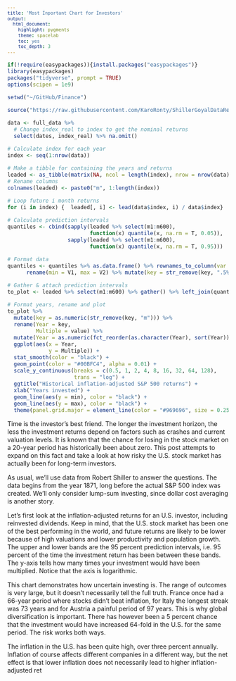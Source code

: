 ```yaml
---
title: 'Most Inportant Chart for Investors'
output:
  html_document:
    highlight: pygments
    theme: spacelab
    toc: yes
    toc_depth: 3
---
```

<style type="text/css">
p{ /* Normal  */
   font-size: 14px;
   line-height: 18px;}
body{ /* Normal  */
   font-size: 14px;}
td {  /* Table  */
   font-size: 12px;}
h1 { /* Header 1 */
 font-size: 26px;
 color: #4294ce;}
h2 { /* Header 2 */
 font-size: 22px;}
h3 { /* Header 3 */
 font-size: 18px;}
code.r{ /* Code block */
  font-size: 12px;}
pre { /* Code block */
  font-size: 12px}
#table-of-contents h2 {
  background-color: #4294ce;}
#table-of-contents{
  background: #688FAD;}
#nav-top span.glyphicon{
  color: #4294ce;}
#postamble{
  background: #4294ce;
  border-top: ;}
</style>

```r
if(!require(easypackages)){install.packages("easypackages")}
library(easypackages)
packages("tidyverse", prompt = TRUE)
options(scipen = 1e9)

setwd("~/GitHub/Finance")
```

```r
source("https://raw.githubusercontent.com/KaroRonty/ShillerGoyalDataRetriever/master/ShillerGoyalDataRetriever.r")
```

```r
data <- full_data %>%
  # Change index_real to index to get the nominal returns
  select(dates, index_real) %>% na.omit()

# Calculate index for each year
index <- seq(1:nrow(data))

# Make a tibble for containing the years and returns
leaded <- as_tibble(matrix(NA, ncol = length(index), nrow = nrow(data)))
# Rename columns
colnames(leaded) <- paste0("m", 1:length(index))

# Loop future i month returns
for (i in index) {  leaded[, i] <- lead(data$index, i) / data$index}

# Calculate prediction intervals
quantiles <- cbind(sapply(leaded %>% select(m1:m600),
                          function(x) quantile(x, na.rm = T, 0.05)),
                   sapply(leaded %>% select(m1:m600),
                          function(x) quantile(x, na.rm = T, 0.95)))

# Format data
quantiles <- quantiles %>% as.data.frame() %>% rownames_to_column(var = "key") %>%
      rename(min = V1, max = V2) %>% mutate(key = str_remove(key, ".5%"))

# Gather & attach prediction intervals
to_plot <- leaded %>% select(m1:m600) %>% gather() %>% left_join(quantiles)

```

```r
# Format years, rename and plot
to_plot %>%
  mutate(key = as.numeric(str_remove(key, "m"))) %>%
  rename(Year = key,
         Multiple = value) %>%
  mutate(Year = as.numeric(fct_reorder(as.character(Year), sort(Year))) / 12) %>%
  ggplot(aes(x = Year,
             y = Multiple)) +
  stat_smooth(color = "black") +
  geom_point(color = "#00BFC4", alpha = 0.01) +
  scale_y_continuous(breaks = c(0.5, 1, 2, 4, 8, 16, 32, 64, 128),
                     trans = "log") +
  ggtitle("Historical inflation-adjusted S&P 500 returns") +
  xlab("Years invested") +
  geom_line(aes(y = min), color = "black") +
  geom_line(aes(y = max), color = "black") +
  theme(panel.grid.major = element_line(color = "#969696", size = 0.25))
```


Time is the investor's best friend. The longer the investment horizon, the less the investment returns depend on factors such as crashes and current valuation levels. It is known that the chance for losing in the stock market on a 20-year period has historically been about zero. This post attempts to expand on this fact and take a look at how risky the U.S. stock market has actually been for long-term investors.

As usual, we'll use data from Robert Shiller to answer the questions. The data begins from the year 1871, long before the actual S&P 500 index was created. We'll only consider lump-sum investing, since dollar cost averaging is another story.

Let's first look at the inflation-adjusted returns for an U.S. investor, including reinvested dividends.  Keep in mind, that the U.S. stock market has been one of the best performing in the world, and future returns are likely to be lower because of high valuations and lower productivity and population growth. The upper and lower bands are the 95 percent prediction intervals, i.e. 95 percent of the time the investment return has been between these bands. The y-axis tells how many times your investment would have been multiplied. Notice that the axis is logarithmic.


This chart demonstrates how uncertain investing is. The range of outcomes is very large, but it doesn't necessarily tell the full truth. France once had a 66-year period where stocks didn't beat inflation, for Italy the longest streak was 73 years and for Austria a painful period of 97 years. This is why global diversification is important. There has however been a 5 percent chance that the investment would have increased 64-fold in the U.S. for the same period. The risk works both ways.


The inflation in the U.S. has been quite high, over three percent annually. Inflation of course affects different companies in a different way, but the net effect is that lower inflation does not necessarily lead to higher inflation-adjusted ret